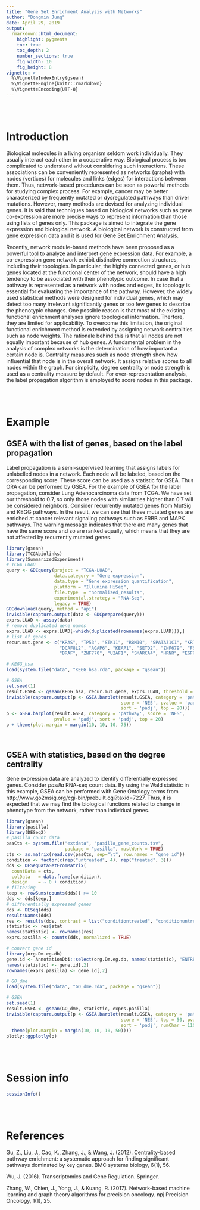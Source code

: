 ```yaml
---
title: "Gene Set Enrichment Analysis with Networks"
author: "Dongmin Jung"
date: April 29, 2019
output:
  rmarkdown::html_document:
    highlight: pygments
    toc: true
    toc_depth: 2
    number_sections: true
    fig_width: 10
    fig_height: 8
vignette: >
  %\VignetteIndexEntry{gsean}
  %\VignetteEngine{knitr::rmarkdown}
  %\VignetteEncoding{UTF-8}
---
```





<br><br>

# Introduction

Biological molecules in a living organism seldom work individually. They usually interact each other in a cooperative way. Biological process is too complicated to understand without considering such interactions. These associations can be conveniently represented as networks (graphs) with nodes (vertices) for molecules and links (edges) for interactions between them. Thus, network-based procedures can be seen as powerful methods for studying complex process. For example, cancer may be better characterized by frequently mutated or dysregulated pathways than driver mutations. However, many methods are devised for analyzing individual genes. It is said that techniques based on biological networks such as gene co-expression are more precise ways to represent information than those using lists of genes only. This package is aimed to integrate the gene expression and biological network. A biological network is constructed from gene expression data and it is used for Gene Set Enrichment Analysis.

Recently, network module-based methods have been proposed as a powerful tool to analyze and interpret gene expression data. For example, a co-expression gene network exhibit distinctive connection structures, including their topologies. In particular, the highly connected genes, or hub genes located at the functional center of the network, should have a high tendency to be associated with their phenotypic outcome. In case that a pathway is represented as a network with nodes and edges, its topology is essential for evaluating the importance of the pathway. However, the widely used statistical methods were designed for individual genes, which may detect too many irrelevant significantly genes or too few genes to describe the phenotypic changes. One possible reason is that most of the existing functional enrichment analyses ignore topological information. Therfore, they are limited for applicability. To overcome this limitation, the original functional enrichment method is extended by assigning network centralities such as node weights. The rationale behind this is that all nodes are not equally important because of hub genes. A fundamental problem in the analysis of complex networks is the determination of how important a certain node is. Centrality measures such as node strength show how influential that node is in the overall network. It assigns relative scores to all nodes within the graph. For simplicity, degree centrality or node strength is used as a centrality measure by default. For over-representation analysis, the label propagation algorithm is employed to score nodes in this package.






<br><br>

# Example


## GSEA with the list of genes, based on the label propagation

Label propagation is a semi-supervised learning that assigns labels for unlabelled nodes in a network. Each node will be labeled, based on the corresponding score. These score can be used as a statistic for GSEA. Thus ORA can be performed by GSEA. For the example of GSEA for the label propagation, consider Lung Adenocarcinoma data from TCGA. We have set our threshold to 0.7, so only those nodes with similarities higher than 0.7 will be considered neighbors. Consider recurrently mutated genes from MutSig and KEGG pathways. In the result, we can see that these mutated genes are enriched at cancer relevant signaling pathways such as ERBB and MAPK pathways. The warning message indicates that there are many genes that have the same score and so are ranked equally, which means that they are not affected by recurrently mutated genes.


```r
library(gsean)
library(TCGAbiolinks)
library(SummarizedExperiment)
# TCGA LUAD
query <- GDCquery(project = "TCGA-LUAD",
                  data.category = "Gene expression",
                  data.type = "Gene expression quantification",
                  platform = "Illumina HiSeq", 
                  file.type  = "normalized_results",
                  experimental.strategy = "RNA-Seq",
                  legacy = TRUE)
GDCdownload(query, method = "api")
invisible(capture.output(data <- GDCprepare(query)))
exprs.LUAD <- assay(data)
# remove duplicated gene names
exprs.LUAD <- exprs.LUAD[-which(duplicated(rownames(exprs.LUAD))),]
# list of genes
recur.mut.gene <- c("KRAS", "TP53", "STK11", "RBM10", "SPATA31C1", "KRTAP4-11",
                    "DCAF8L2", "AGAP6", "KEAP1", "SETD2", "ZNF679", "FSCB",
                    "BRAF", "ZNF770", "U2AF1", "SMARCA4", "HRNR", "EGFR")

# KEGG_hsa
load(system.file("data", "KEGG_hsa.rda", package = "gsean"))

# GSEA
set.seed(1)
result.GSEA <- gsean(KEGG_hsa, recur.mut.gene, exprs.LUAD, threshold = 0.7)
invisible(capture.output(p <- GSEA.barplot(result.GSEA, category = 'pathway',
                                           score = 'NES', pvalue = 'padj',
                                           sort = 'padj', top = 20)))
p <- GSEA.barplot(result.GSEA, category = 'pathway', score = 'NES',
                  pvalue = 'padj', sort = 'padj', top = 20)
p + theme(plot.margin = margin(10, 10, 10, 75))
```





<br>

## GSEA with statistics, based on the degree centrality

Gene expression data are analyzed to identify differentially expressed genes. Consider *pasilla* RNA-seq count data. By using the Wald statistic in this example, GSEA can be performed with Gene Ontology terms from http://www.go2msig.org/cgi-bin/prebuilt.cgi?taxid=7227. Thus, it is expected that we may find the biological functions related to change in phenotype from the network, rather than individual genes.

```r
library(gsean)
library(pasilla)
library(DESeq2)
# pasilla count data
pasCts <- system.file("extdata", "pasilla_gene_counts.tsv",
                      package = "pasilla", mustWork = TRUE)
cts <- as.matrix(read.csv(pasCts, sep="\t", row.names = "gene_id"))
condition <- factor(c(rep("untreated", 4), rep("treated", 3)))
dds <- DESeqDataSetFromMatrix(
  countData = cts,
  colData   = data.frame(condition),
  design    = ~ 0 + condition)
# filtering
keep <- rowSums(counts(dds)) >= 10
dds <- dds[keep,]
# differentially expressed genes
dds <- DESeq(dds)
resultsNames(dds)
res <- results(dds, contrast = list("conditiontreated", "conditionuntreated"), listValues = c(1, -1))
statistic <- res$stat
names(statistic) <- rownames(res)
exprs.pasilla <- counts(dds, normalized = TRUE)

# convert gene id
library(org.Dm.eg.db)
gene.id <- AnnotationDbi::select(org.Dm.eg.db, names(statistic), "ENTREZID", "FLYBASE")
names(statistic) <- gene.id[,2]
rownames(exprs.pasilla) <- gene.id[,2]

# GO_dme
load(system.file("data", "GO_dme.rda", package = "gsean"))

# GSEA
set.seed(1)
result.GSEA <- gsean(GO_dme, statistic, exprs.pasilla)
invisible(capture.output(p <- GSEA.barplot(result.GSEA, category = 'pathway',
                                           score = 'NES', top = 50, pvalue = 'padj',
                                           sort = 'padj', numChar = 110) + 
  theme(plot.margin = margin(10, 10, 10, 50))))
plotly::ggplotly(p)
```





<br><br>

# Session info

```r
sessionInfo()
```




<br><br>

# References

Gu, Z., Liu, J., Cao, K., Zhang, J., & Wang, J. (2012). Centrality-based pathway enrichment: a systematic approach for finding significant pathways dominated by key genes. BMC systems biology, 6(1), 56.


Wu, J. (2016). Transcriptomics and Gene Regulation. Springer.


Zhang, W., Chien, J., Yong, J., & Kuang, R. (2017). Network-based machine learning and graph theory algorithms for precision oncology. npj Precision Oncology, 1(1), 25.

<br>

